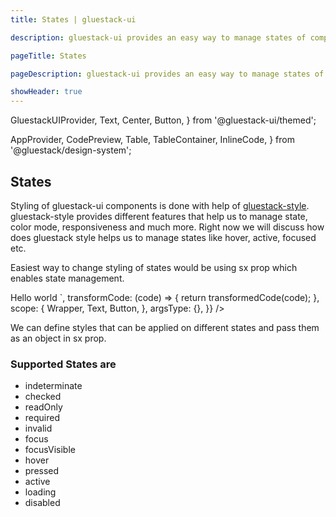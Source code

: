 ```yaml
---
title: States | gluestack-ui

description: gluestack-ui provides an easy way to manage states of components, states are various conditions or modes in which a component can exist based on user interactions, data changes, or other factors.

pageTitle: States

pageDescription: gluestack-ui provides an easy way to manage states of components, states are various conditions or modes in which a component can exist based on user interactions, data changes, or other factors

showHeader: true
---
```



<Meta title="Customize and Style/Styling/States" />

  GluestackUIProvider,
  Text,
  Center,
  Button,
} from '@gluestack-ui/themed';

  AppProvider,
  CodePreview,
  Table,
  TableContainer,
  InlineCode,
} from '@gluestack/design-system';

## States

Styling of gluestack-ui components is done with help of [gluestack-style](https://style.gluestack.io/).
gluestack-style provides different features that help us to manage state, color mode, responsiveness and much more. Right now we will discuss how does gluestack style helps us to manage states like hover, active, focused etc.

Easiest way to change styling of states would be using sx prop which enables state management.

<AppProvider>
  <CodePreview
    showComponentRenderer={true}
    showArgsController={false}
    metaData={{
      code: `
      <Button sx = {{ ":hover": {
        backgroundColor:"$red500"
        }
      }}>
        <Button.Text>Hello world</Button.Text>
      </Button>
      `,
      transformCode: (code) => {
        return transformedCode(code);
      },
      scope: {
        Wrapper,
        Text,
        Button,
      },
      argsType: {},
    }}
  />
</AppProvider>

<br />

We can define styles that can be applied on different states and pass them as an object in sx prop.

### Supported States are

- indeterminate
- checked
- readOnly
- required
- invalid
- focus
- focusVisible
- hover
- pressed
- active
- loading
- disabled
